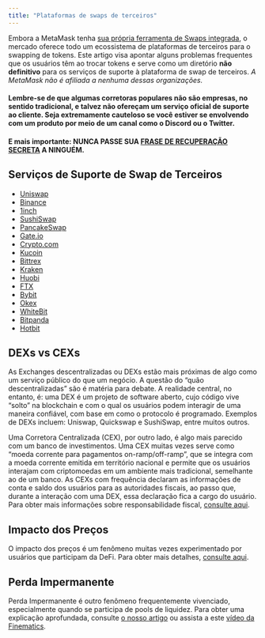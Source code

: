 ```yaml
---
title: "Plataformas de swaps de terceiros"
---
```


Embora a MetaMask tenha [sua própria ferramenta de Swaps integrada](/token-swaps/user-guide-swaps), o mercado oferece todo um ecossistema de plataformas de terceiros para o swapping de tokens. Este artigo visa apontar alguns problemas frequentes que os usuários têm ao trocar tokens e serve como um diretório **não definitivo** para os serviços de suporte à plataforma de swap de terceiros. _A MetaMask não é afiliada a nenhuma dessas organizações._

#### Lembre-se de que algumas corretoras populares não são empresas, no sentido tradicional, e talvez não ofereçam um serviço oficial de suporte ao cliente. **Seja extremamente cauteloso** se você estiver se envolvendo com um produto por meio de um canal como o Discord ou o Twitter.

#### **E mais importante: NUNCA PASSE SUA [FRASE DE RECUPERAÇÃO SECRETA](/privacy-and-security/what-is-a-secret-recovery-phrase-and-how-to-keep-your-crypto-wallet-secure) A NINGUÉM.**

## Serviços de Suporte de Swap de Terceiros

- [Uniswap](https://help.uniswap.org/en/)
- [Binance](https://www.binance.com/en/support)
- [1inch](https://blog.1inch.io/academy/home)
- [SushiSwap](https://help.sushidocs.com/faqs/faqs)
- [PancakeSwap](https://docs.pancakeswap.finance/)
- [Gate.io](https://www.gate.io/help)
- [Crypto.com](https://help.crypto.com/en)
- [Kucoin](https://www.kucoin.com/support)
- [Bittrex](https://bittrex.zendesk.com/hc/en-us)
- [Kraken](https://support.kraken.com/hc/en-us)
- [Huobi](https://www.huobilearn.com/en-us/)
- [FTX](https://help.ftx.us/hc/en-us)
- [Bybit](https://help.bybit.com/hc/en-us/categories/360002714833)
- [Okex](https://www.okex.com/support-center.html)
- [WhiteBit](https://whitebit.com/faq)
- [Bitpanda](https://support.bitpanda.com/hc/en-us)
- [Hotbit](https://hotbit.zendesk.com/hc/en-us)

## DEXs vs CEXs

As Exchanges descentralizadas ou DEXs estão mais próximas de algo como um serviço público do que um negócio. A questão do “quão descentralizadas” são é matéria para debate. A realidade central, no entanto, é: uma DEX é um projeto de software aberto, cujo código vive “solto” na blockchain e com o qual os usuários podem interagir de uma maneira confiável, com base em como o protocolo é programado. Exemplos de DEXs incluem: Uniswap, Quickswap e SushiSwap, entre muitos outros.

Uma Corretora Centralizada (CEX), por outro lado, é algo mais parecido com um banco de investimentos. Uma CEX muitas vezes serve como “moeda corrente para pagamentos on-ramp/off-ramp”, que se integra com a moeda corrente emitida em território nacional e permite que os usuários interajam com criptomoedas em um ambiente mais tradicional, semelhante ao de um banco. As CEXs com frequência declaram as informações de conta e saldo dos usuários para as autoridades fiscais, ao passo que, durante a interação com uma DEX, essa declaração fica a cargo do usuário. Para obter mais informações sobre responsabilidade fiscal, [consulte aqui](/managing-my-wallet/tax-compliance-and-crypto-assets).

## Impacto dos Preços

O impacto dos preços é um fenômeno muitas vezes experimentado por usuários que participam da DeFi. Para obter mais detalhes, [consulte aqui](https://consensys.net/blog/metamask/price-impact-the-first-gotcha-of-defi-markets/).

## Perda Impermanente

Perda Impermanente é outro fenômeno frequentemente vivenciado, especialmente quando se participa de pools de liquidez. Para obter uma explicação aprofundada, consulte [o nosso artigo](https://consensys.net/blog/metamask/impermanent-loss-defi-markets-gotcha-number-two/) ou assista a este [vídeo da Finematics](https://finematics.com/impermanent-loss-explained/).
